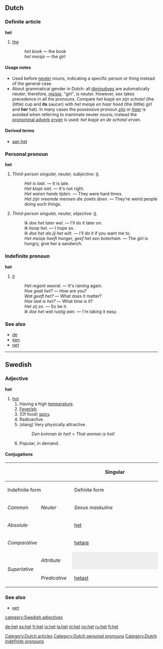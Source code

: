 ==Dutch==
[[Category:Dutch articles]]
[[Category:Dutch personal pronouns]]
[[Category:Dutch indefinite pronouns]]
===Definite article===
'''het'''

# [[the]]
#: ''het boek'' &mdash; the book
#: ''het meisje'' &mdash; the girl

====Usage notes====
* Used before [[neuter]] nouns, indicating a specific person or thing instead of the general case.
* About grammatical gender in Dutch: all [[diminutive]]s are automatically neuter; therefore, ''[[meisje]]'', "girl", is neuter. However, sex takes precedence in all the pronouns. Compare ''het kopje en zijn schotel'' (the (little) cup and '''its''' saucer) with ''het meisje en haar hoed'' (the (little) girl and '''her''' hat). In many cases the possessive pronoun ''[[zijn]]'' or ''[[haar]]'' is avoided when referring to inanimate neuter nouns; instead the [[pronominal adverb]] ''[[ervan]]'' is used: ''het kopje en de schotel ervan''.

====Derived terms====
* [[aan het]]

===Personal pronoun===
'''het'''

# ''Third-person singular, neuter, subjective:'' [[it]].
#: ''Het is laat.'' &mdash; It is late.
#: ''Het klopt niet.'' &mdash; It's not right.
#: ''Het waren harde tijden.'' &mdash; They were hard times.
#: ''Het zijn vreemde mensen die zoiets doen.'' &mdash; They're weird people doing such things.
# ''Third-person singular, neuter, objective:'' [[it]].
#: ''Ik doe het later wel.'' &mdash; I'll do it later on.
#: ''Ik hoop het.'' &mdash; I hope so.
#: ''Ik doe het als jij het wilt.'' &mdash; I'll do it if you want me to.
#: ''Het meisje heeft honger, geef het een boterham.'' &mdash; The girl is hungry, give her a sandwich.

===Indefinite pronoun===
'''het'''

# [[it]]
#: ''Het regent weeral.'' &mdash; It's raining again.
#: ''Hoe gaat het?'' &mdash; How are you?
#: ''Wat geeft het?'' &mdash; What does it matter?
#: ''Hoe laat is het?'' &mdash; What time is it?
#: ''Het zij zo.'' &mdash; So be it.
#: ''Ik doe het wat rustig aan.'' &mdash; I'm taking it easy.

===See also=== 
* [[de]]
* [[een]]
* [[нет]]<!-- cyrillic homograph -->

----

==Swedish==
===Adjective===
'''het'''

#[[hot]]
## Having a high [[temperature]].
## [[Feverish]].
## (Of food) [[spicy]].
## Radioactive.
## (slang) Very physically attractive.
##: ''Den kvinnan är het!'' = ''That woman is hot!''
## Popular, in demand.

====Conjugations====
{| border=1 cellspacing=0 
|- bgcolor="#FFFFF0" align=center
! rowspan=3 colspan=2 |
! colspan=4 width=400 | Singular
! rowspan=3 width=100 | Plural
|- bgcolor="#FFFFF0" align=center
! colspan=2 width=200 | Indefinite form
! colspan=2 width=200 | Definite form
|- bgcolor="#FFFFF0" align=center
| width=100 | ''Common''
| width=100 | ''Neuter''
| width=100 | ''Sexus maskuline''
| width=100 | ''Other sexus''
|- align=center
| bgcolor="#FFFFF0" colspan=2 width=120 | ''Absolute''
| [[het]]
| [[hett]]
| [[hete]]
| [[heta]]
| [[heta]]
|- align=center
| bgcolor="#FFFFF0" colspan=2 | ''Comparative''
| colspan=7 | [[hetare]]
|- align=center
| bgcolor="#FFFFF0" rowspan=2 width=60 | ''Superlative''
| bgcolor="#FFFFF0" width=60 | ''Attribute''
| colspan=2 style="background:#eeeeee" |  
| [[hetaste]]
| [[hetaste]]
| [[hetaste]]
|- align=center 
| bgcolor="#FFFFF0" width=60 | ''Predicative''
| colspan=5 | [[hetast]]
|}

===See also===
*[[нет]]<!-- cyrillic homograph -->

[[category:Swedish adjectives]]

[[de:het]]
[[es:het]]
[[fr:het]]
[[io:het]]
[[la:het]]
[[nl:het]]
[[no:het]]
[[ru:het]]
[[fi:het]]